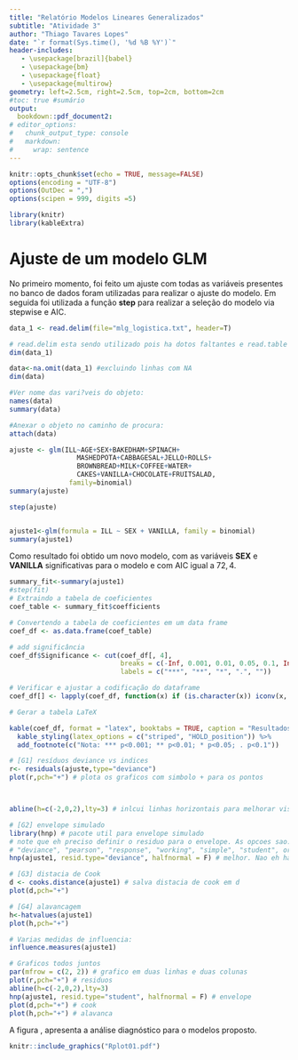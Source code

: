 ```yaml
---
title: "Relatório Modelos Lineares Generalizados"
subtitle: "Atividade 3"
author: "Thiago Tavares Lopes"
date: "`r format(Sys.time(), '%d %B %Y')`"
header-includes:
   - \usepackage[brazil]{babel}
   - \usepackage{bm}
   - \usepackage{float}
   - \usepackage{multirow}
geometry: left=2.5cm, right=2.5cm, top=2cm, bottom=2cm
#toc: true #sumário
output:
  bookdown::pdf_document2:
# editor_options:
#   chunk_output_type: console
#   markdown: 
#     wrap: sentence
---
```


```r
knitr::opts_chunk$set(echo = TRUE, message=FALSE)
options(encoding = "UTF-8")
options(OutDec = ",")
options(scipen = 999, digits =5)
```

```r
library(knitr)
library(kableExtra)
```


# Ajuste de um modelo GLM

No primeiro momento, foi feito um ajuste com todas as variáveis presentes no banco de dados foram utilizadas para realizar o ajuste do modelo. Em seguida foi utilizada a função **step** para realizar a seleção do modelo via stepwise e AIC. 



```r


data_1 <- read.delim(file="mlg_logistica.txt", header=T)

# read.delim esta sendo utilizado pois ha dotos faltantes e read.table teria problema
dim(data_1)

data<-na.omit(data_1) #excluindo linhas com NA
dim(data)

#Ver nome das vari?veis do objeto:
names(data)
summary(data)

#Anexar o objeto no caminho de procura:
attach(data)
```



```r
ajuste <- glm(ILL~AGE+SEX+BAKEDHAM+SPINACH+
                 MASHEDPOTA+CABBAGESAL+JELLO+ROLLS+
                 BROWNBREAD+MILK+COFFEE+WATER+
                 CAKES+VANILLA+CHOCOLATE+FRUITSALAD, 
               family=binomial)
summary(ajuste)
```



```r
step(ajuste)


ajuste1<-glm(formula = ILL ~ SEX + VANILLA, family = binomial)
summary(ajuste1)

```

Como resultado foi obtido um novo modelo, com as variáveis **SEX** e **VANILLA** significativas para o modelo e com AIC igual a $72,4$.

```r
summary_fit<-summary(ajuste1)
#step(fit)
# Extraindo a tabela de coeficientes
coef_table <- summary_fit$coefficients

# Convertendo a tabela de coeficientes em um data frame
coef_df <- as.data.frame(coef_table)

# add significância
coef_df$Significance <- cut(coef_df[, 4], 
                            breaks = c(-Inf, 0.001, 0.01, 0.05, 0.1, Inf), 
                            labels = c("***", "**", "*", ".", ""))

```

```r
# Verificar e ajustar a codificação do dataframe
coef_df[] <- lapply(coef_df, function(x) if (is.character(x)) iconv(x, to = "UTF-8") else x)

# Gerar a tabela LaTeX

kable(coef_df, format = "latex", booktabs = TRUE, caption = "Resultados do ajuste - modelo 1") %>%
  kable_styling(latex_options = c("striped", "HOLD_position")) %>%
  add_footnote(c("Nota: *** p<0.001; ** p<0.01; * p<0.05; . p<0.1"))
```



```r
# [G1] resíduos deviance vs indices
r<- residuals(ajuste,type="deviance")
plot(r,pch="+") # plota os graficos com simbolo + para os pontos



abline(h=c(-2,0,2),lty=3) # inlcui linhas horizontais para melhorar visualizado 

# [G2] envelope simulado
library(hnp) # pacote util para envelope simulado
# note que eh preciso definir o residuo para o envelope. As opcoes sao:
# "deviance", "pearson", "response", "working", "simple", "student", or "standard"
hnp(ajuste1, resid.type="deviance", halfnormal = F) # melhor. Nao eh half (metade)

# [G3] distacia de Cook
d <- cooks.distance(ajuste1) # salva distacia de cook em d
plot(d,pch="+") 

# [G4] alavancagem
h<-hatvalues(ajuste1)
plot(h,pch="+") 

# Varias medidas de influencia:
influence.measures(ajuste1)

# Graficos todos juntos
par(mfrow = c(2, 2)) # grafico em duas linhas e duas colunas
plot(r,pch="+") # residuos
abline(h=c(-2,0,2),lty=3) 
hnp(ajuste1, resid.type="student", halfnormal = F) # envelope
plot(d,pch="+") # cook
plot(h,pch="+") # alavanca
```



A figura \ref{fig:fig}, apresenta a análise diagnóstico para o modelos proposto. 

```r
knitr::include_graphics("Rplot01.pdf")
```